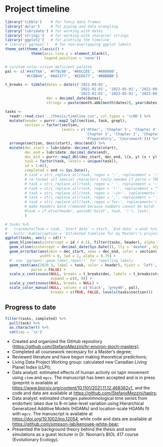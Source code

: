 \newpage

# Project timeline {#timeline}

```r
library('tibble')    # for fancy data frames
library('dplyr')     # for piping and data wrangling
library('lubridate') # for working with dates
library('stringi')   # for working with character strings
library('ggplot2')   # for plotting the timeline
# library('ggrepel')   # for non-overlapping ggplot labels
theme_set(theme_classic() +
            theme(axis.line.y = element_blank(),
                  legend.position = 'none'))

# curstom color-vision deficient palette
pal <- c('#4477AA', '#ff8c00', '#66CCEE', '#009900',
         '#CCBB44', '#AA3377', '#EE6677', '#BBBBBB')

t_breaks <- tibble(dates = date(c('2021-09-01',
                                  '2022-01-01', '2022-05-01', '2022-09-01',
                                  '2023-01-01', '2023-05-01', '2023-09-01')),
                   dec = decimal_date(dates),
                   strings = paste(month.abb[month(dates)], year(dates)))

tasks <-
  readr::read_csv('../thesis/timeline.csv', col_types = 'ccDD') %>%
  mutate(header = purrr::map2_lgl(section, task, grepl),
         section = factor(section,
                          levels = c('Other', 'Chapter 5', 'Chapter 4',
                                     'Chapter 3', 'Chapter 2', 'Chapter 1',
                                     'Preparatory', 'Coursework'))) %>%
  arrange(section, desc(start), desc(end)) %>%
  mutate(dec_start = lubridate::decimal_date(start),
         dec_end = lubridate::decimal_date(end),
         dec_mid = purrr::map2_dbl(dec_start, dec_end, \(x, y) (x + y) / 2),
         task = factor(task, levels = unique(task)),
         id = 1:n(),
         completed = end <= Sys.Date(),
         # task = stri_replace_all(task, regex = ':', replacement = ':\n'),
         # re-format all special characters (only needed if parse = TRUE)
         # task = stri_replace_all(task, regex = ' ', replacement = '~'),
         # task = stri_replace_all(task, regex = '\'', replacement = "\\'"),
         # task = stri_replace_all(task, regex = '~in~', replacement='~\'in\'~'),
         # task = stri_replace_all(task, regex = ',', replacement = ''),
         # task = stri_replace_all(task, regex ='for~', replacement='\'for\'~'),
         # make headers bold (removed because numbers cannot be bold)
         #task = if_else(header, paste0('bold(', task, ')'), task),
         )

# tasks %>%
#   transmute(Task = task, `Start date` = start, `End date` = end) %>%
#   knitr::kable(caption = 'Estimated timeline for my Master\'s project.')
ggplot(tasks, aes(y = id)) +
  geom_hline(aes(yintercept = id + 0.5), filter(tasks, header), alpha = 0.15) +
  geom_vline(xintercept = decimal_date(Sys.Date()), lty = 'dashed', alpha = 0.5) +
  geom_errorbar(aes(xmin = dec_start, xmax = dec_end, color = section),
                width = 0, lwd = 2, alpha = 0.75) +
  #' use `ggrepel::geom_label_repel()` for repelling labels
  geom_text(aes(2020.3, label = task, color = header), hjust = 'left', size = 3,
            parse = FALSE) +
  scale_x_continuous(NULL, breaks = t_breaks$dec, labels = t_breaks$strings,
                     expand = c(0, 0)) +
  scale_y_continuous(NULL, breaks = NULL) +
  scale_color_manual(NULL, values = c('black', 'grey40', pal),
                     breaks = c(TRUE, FALSE, levels(tasks$section)))
```

## Progress to date

```r
filter(tasks, completed) %>%
  pull(task) %>%
  as.character() %>%
  cat(sep = '\n')
```

- Created and organized the GitHub repository  ([https://github.com/StefanoMezzini/hr-environ-stoch-masters](https://github.com/StefanoMezzini/hr-environ-stoch-masters));
- Completed all coursework necessary for a Master's degree;
- Reviewed literature and have begun making theoretical predictions;
- Living Data Project Working group: calculated new Canadian Living Planet Index (cLPI);
- Data analyst: estimated effects of human activity on tapir movement using `ctmm` and `mgcv`. The manuscript has been accepted and is in press (preprint is available at [https://www.biorxiv.org/content/10.1101/2021.11.12.468362v1](https://www.biorxiv.org/content/10.1101/2021.11.12.468362v1), and the code and data are available at [https://github.com/StefanoMezzini/tapirs](https://github.com/StefanoMezzini/tapirs);
- Data analyst: estimated changes paleolimnological time series from endorheic lakes due to 8-m lake-level variation using Hierarchical Generalized Additive Models (HGAMs) and location-scale HGAMs fit with `mgcv`. The manuscript is available at [https://doi.org/10.1002/lno.12054](https://doi.org/10.1002/lno.12054), while code and data are available at [https://github.com/simpson-lab/kenosee-white-bear](https://github.com/simpson-lab/kenosee-white-bear);
- Presented the background theory behind the thesis and some simulations as a guest lecturer in Dr. Noonan's BIOL 417 course (Evolutionary Ecology).
